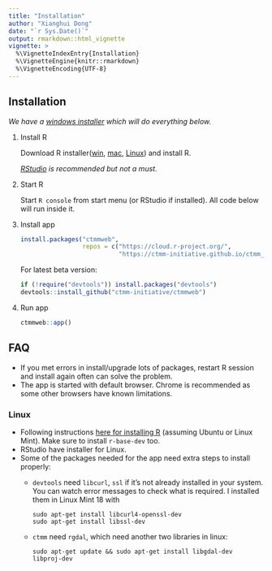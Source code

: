 ```yaml
---
title: "Installation"
author: "Xianghui Dong"
date: "`r Sys.Date()`"
output: rmarkdown::html_vignette
vignette: >
  %\VignetteIndexEntry{Installation}
  %\VignetteEngine{knitr::rmarkdown}
  %\VignetteEncoding{UTF-8}
---
```


## Installation

*We have a [windows installer](https://github.com/ctmm-initiative/ctmmweb/releases/download/v0.2.6b/ctmmwebsetup_beta.exe) which will do everything below.* 

1. Install R

    Download R installer([win](https://cloud.r-project.org/bin/windows/base/old/3.5.2/R-3.5.2-win.exe), [mac](https://cloud.r-project.org/bin/macosx/R-3.5.2.pkg), [Linux](https://cloud.r-project.org/bin/linux/)) and install R.

    *[RStudio](https://www.rstudio.com/products/rstudio/download/#download) is recommended but not a must.*

2. Start R

    Start `R console` from start menu (or RStudio if installed). All code below will run inside it.

3. Install app

    ```r
    install.packages("ctmmweb", 
                     repos = c("https://cloud.r-project.org/",
                               "https://ctmm-initiative.github.io/ctmm_repo/"))
    
    ```

    For latest beta version:

    ```r
    if (!require("devtools")) install.packages("devtools")
    devtools::install_github("ctmm-initiative/ctmmweb")
    ```

4. Run app

    ```r
    ctmmweb::app()
    ```

## FAQ

- If you met errors in install/upgrade lots of packages, restart R session and install again often can solve the problem. 
- The app is started with default browser. Chrome is recommended as some other browsers have known limitations.

### Linux
- Following instructions [here for installing R](https://cloud.r-project.org/bin/linux/ubuntu/) (assuming Ubuntu or Linux Mint). Make sure to install `r-base-dev` too.
- RStudio have installer for Linux.
- Some of the packages needed for the app need extra steps to install properly:
  + `devtools` need `libcurl`, `ssl` if it's not already installed in your system. You can watch error messages to check what is required. I installed them in Linux Mint 18 with
  
        sudo apt-get install libcurl4-openssl-dev
        sudo apt-get install libssl-dev
  
  + `ctmm` need `rgdal`, which need another two libraries in linux:
  
        sudo apt-get update && sudo apt-get install libgdal-dev libproj-dev
  
